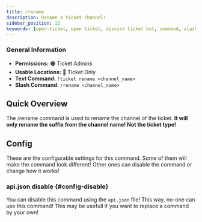 ```yaml
---
title: /rename
description: Rename a ticket channel!
sidebar_position: 12
keywords: [open-ticket, open ticket, discord ticket bot, command, slash command, rename]
---
```

<head>
    <link rel="apple-touch-icon" href="/img/logo_vertical.png"/>
</head>

### General Information
- **Permissions:** 🟠 Ticket Admins
- **Usable Locations:** 🔴 Ticket Only
- **Text Command:** `!ticket rename <channel_name>`
- **Slash Command:** `/rename <channel_name>`

## Quick Overview
The /rename command is used to rename the channel of the ticket.
**It will only rename the suffix from the channel name! Not the ticket type!**

<ScaleImage src="/img/docs-v3/commands/rename.png" alt="Image of /rename command" size="50%"></ScaleImage>

## Config
These are the <InlineLink url="docs/config/general" isdoc="true">configurable settings</InlineLink> for this command.
Some of them will make the command look different!
Other ones can disable the command or change how it works!

### <InlineLink url="docs/config/api" isdoc="true"><M color="red">api.json</M></InlineLink> disable \{#config-disable}
You can disable this command using the `api.json` file! This way, no-one can use this command!
This may be usefull if you want to replace a command by your own!